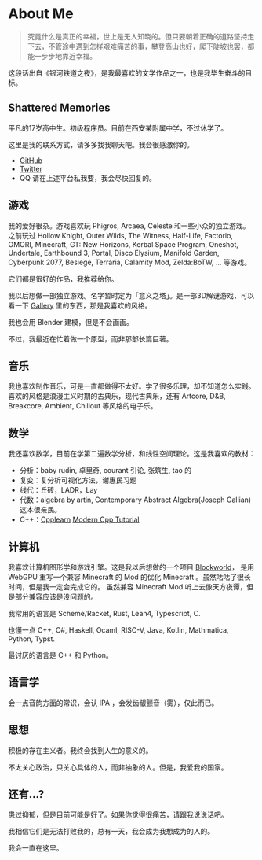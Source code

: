 # About Me

> 究竟什么是真正的幸福，世上是无人知晓的。但只要朝着正确的道路坚持走下去，不管途中遇到怎样艰难痛苦的事，攀登高山也好，爬下陡坡也罢，都能一步步地靠近幸福。

这段话出自《银河铁道之夜》，是我最喜欢的文学作品之一，也是我毕生奋斗的目标。

## Shattered Memories

平凡的17岁高中生。初级程序员。目前在西安某附属中学，不过休学了。

这里是我的联系方式，请多多找我聊天吧。我会很感激你的。

-   [GitHub](https://github.com/BreakingLead)
-   [Twitter](https://twitter.com/Breaking_Lead_G)
-   QQ 请在上述平台私我要，我会尽快回复的。

## 游戏

我的爱好很杂。游戏喜欢玩 Phigros, Arcaea, Celeste 和一些小众的独立游戏。
之前玩过 Hollow Knight, Outer Wilds, The Witness, Half-Life, Factorio,
OMORI, Minecraft, GT: New Horizons, Kerbal Space Program, Oneshot,
Undertale, Earthbound 3, Portal, Disco Elysium, Manifold Garden,
Cyberpunk 2077, Besiege, Terraria, Calamity Mod, Zelda:BoTW, ...
等游戏。

它们都是很好的作品，我推荐给你。

我以后想做一部独立游戏。名字暂时定为「意义之塔」。是一部3D解谜游戏，可以看一下
[Gallery](/gallery) 里的东西，那是我喜欢的风格。

我也会用 Blender 建模，但是不会画画。

不过，我最近在忙着做一个原型，而非那部长篇巨著。

## 音乐

我也喜欢制作音乐，可是一直都做得不太好。学了很多乐理，却不知道怎么实践。
喜欢的风格是浪漫主义时期的古典乐，现代古典乐，还有 Artcore, D&B,
Breakcore, Ambient, Chillout 等风格的电子乐。

## 数学

我还喜欢数学，目前在学第二遍数学分析，和线性空间理论。这是我喜欢的教材：
* 分析：baby rudin, 卓里奇, courant 引论, 张筑生, tao 的
* 复变：复分析可视化方法，谢惠民习题
* 线代：丘砖，LADR，Lay
* 代数：algebra by artin, Contemporary Abstract Algebra(Joseph Gallian) 这本很亲民。
* C++：[Cpplearn](http://cpplearn.com) [Modern Cpp Tutorial](https://changkun.de/modern-cpp/)

## 计算机

我喜欢计算机图形学和游戏引擎。这是我以后想做的一个项目 [Blockworld](https://github.com/BreakingLead/blockworld)，
是用 WebGPU 重写一个兼容 Minecraft 的 Mod 的优化 Minecraft 。虽然咕咕了很长时间，但是我一定会完成它的。
虽然兼容 Minecraft Mod 听上去像天方夜谭，但是部分兼容应该是没问题的。

我常用的语言是 Scheme/Racket, Rust, Lean4, Typescript, C.

也懂一点 C++, C#, Haskell, Ocaml, RISC-V, Java, Kotlin, Mathmatica, Python, Typst.

最讨厌的语言是 C++ 和 Python。


## 语言学

会一点音韵方面的常识，会认 IPA ，会发齿龈颤音（雾），仅此而已。


## 思想

积极的存在主义者。我终会找到人生的意义的。

不太关心政治，只关心具体的人，而非抽象的人。但是，我爱我的国家。


## 还有...?

患过抑郁，但是目前可能是好了。如果你觉得很痛苦，请跟我说说话吧。

我相信它们是无法打败我的，总有一天，我会成为我想成为的人的。

我会一直在这里。

